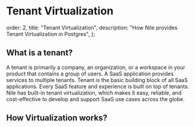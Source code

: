 # Tenant Virtualization

  order: 2,
  title: "Tenant Virtualization",
  description: "How Nile provides Tenant Virtualization in Postgres",
};

## **What is a tenant?**

A tenant is primarily a company, an organization, or a workspace in your product that contains a group of users. A SaaS application provides services to multiple tenants. Tenant is the basic building block of all SaaS applications. Every SaaS feature and experience is built on top of tenants. Nile has built-in tenant virtualization, which makes it easy, reliable, and cost-effective to develop and support SaaS use cases across the globe.

## How Virtualization works?
